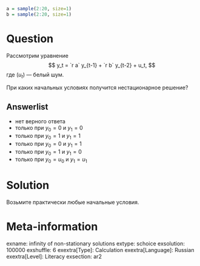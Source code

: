 ```r
a = sample(2:20, size=1)
b = sample(2:20, size=1)
```

Question
========

Рассмотрим уравнение 
$$
y_t = `r a` y_{t-1} + `r b` y_{t-2} + u_t,
$$
где $(u_t)$ — белый шум. 

При каких начальных условиях получится нестационарное решение?


Answerlist
----------
* нет верного ответа
* только при $y_0 = 0$ и $y_1=0$
* только при $y_0 = 1$ и $y_1 = 1$
* только при $y_0 = 0$ и $y_1 = 1$
* только при $y_0 = 1$ и $y_1 = 0$
* только при $y_0 = u_0$ и $y_1 = u_1$

Solution
========

Возьмите практически любые начальные условия. 

Meta-information
================
exname: infinity of non-stationary solutions
extype: schoice
exsolution: 100000
exshuffle: 6
exextra[Type]: Calculation
exextra[Language]: Russian
exextra[Level]: Literacy
exsection: ar2

